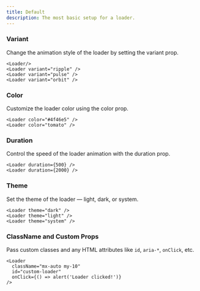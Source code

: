 ```yaml
---
title: Default
description: The most basic setup for a loader.
---
```


### Variant
Change the animation style of the loader by setting the variant prop.

```tsx
<Loader/>
<Loader variant="ripple" />
<Loader variant="pulse" />
<Loader variant="orbit" />
```

### Color
Customize the loader color using the color prop.
```tsx
<Loader color="#4f46e5" />
<Loader color="tomato" />
```

### Duration
Control the speed of the loader animation with the duration prop.
```tsx
<Loader duration={500} />
<Loader duration={2000} />
```

### Theme
Set the theme of the loader — light, dark, or system.
```tsx
<Loader theme="dark" />
<Loader theme="light" />
<Loader theme="system" />
```

### ClassName and Custom Props

Pass custom classes and any HTML attributes like `id`, `aria-*`, `onClick`, etc.

```tsx
<Loader 
  className="mx-auto my-10" 
  id="custom-loader" 
  onClick={() => alert('Loader clicked!')}
/>